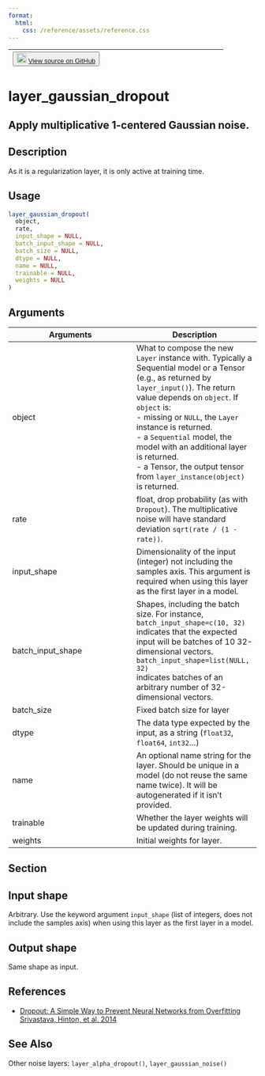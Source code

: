 ```yaml
---
format:
  html:
    css: /reference/assets/reference.css
---
```


| <button class="button"> ![](/reference/assets/GitHub-Mark-32px.png){width="20"} [View source on GitHub](https://github.com/rstudio/keras//blob/main/R/layers-noise.R#L59) </button> |
|:------------------------------:|:--------------------------------------:|

# layer_gaussian_dropout

## Apply multiplicative 1-centered Gaussian noise.

## Description
As it is a regularization layer, it is only active at training time. 


## Usage
```r
layer_gaussian_dropout( 
  object, 
  rate, 
  input_shape = NULL, 
  batch_input_shape = NULL, 
  batch_size = NULL, 
  dtype = NULL, 
  name = NULL, 
  trainable = NULL, 
  weights = NULL 
) 
```

## Arguments
|Arguments|Description|
|---|---|
| object | What to compose the new `Layer` instance with. Typically a Sequential model or a Tensor (e.g., as returned by `layer_input()`). The return value depends on `object`. If `object` is: <br>- missing or `NULL`, the `Layer` instance is returned. <br>- a `Sequential` model, the model with an additional layer is returned. <br>- a Tensor, the output tensor from `layer_instance(object)` is returned.  |
| rate | float, drop probability (as with `Dropout`). The multiplicative noise will have standard deviation `sqrt(rate / (1 - rate))`. |
| input_shape | Dimensionality of the input (integer) not including the samples axis. This argument is required when using this layer as the first layer in a model. |
| batch_input_shape | Shapes, including the batch size. For instance, `batch_input_shape=c(10, 32)` indicates that the expected input will be batches of 10 32-dimensional vectors. `batch_input_shape=list(NULL, 32)`<br>indicates batches of an arbitrary number of 32-dimensional vectors. |
| batch_size | Fixed batch size for layer |
| dtype | The data type expected by the input, as a string (`float32`, `float64`, `int32`...) |
| name | An optional name string for the layer. Should be unique in a model (do not reuse the same name twice). It will be autogenerated if it isn't provided. |
| trainable | Whether the layer weights will be updated during training. |
| weights | Initial weights for layer. |


## Section

## Input shape

 Arbitrary. Use the keyword argument `input_shape` (list of integers, does not include the samples axis) when using this layer as the first layer in a model. 

## Output shape

 Same shape as input. 

## References

- [Dropout: A Simple Way to Prevent Neural Networks from Overfitting Srivastava, Hinton, et al. 2014](https://www.cs.toronto.edu/~rsalakhu/papers/srivastava14a.pdf)




## See Also
Other noise layers:  `layer_alpha_dropout()`, `layer_gaussian_noise()`

